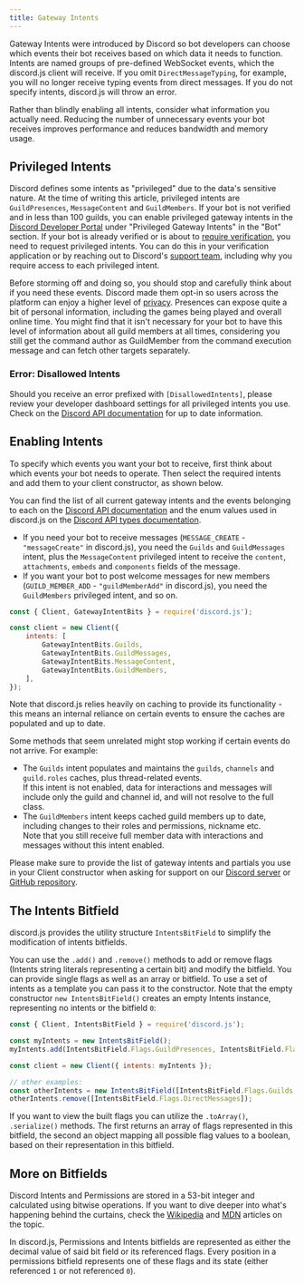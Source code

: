 ```yaml
---
title: Gateway Intents
---
```


Gateway Intents were introduced by Discord so bot developers can choose which events their bot receives based on which data it needs to function. Intents are named groups of pre-defined WebSocket events, which the discord.js client will receive. If you omit `DirectMessageTyping`, for example, you will no longer receive typing events from direct messages. If you do not specify intents, discord.js will throw an error.

Rather than blindly enabling all intents, consider what information you actually need. Reducing the number of unnecessary events your bot receives improves performance and reduces bandwidth and memory usage.

## Privileged Intents

Discord defines some intents as "privileged" due to the data's sensitive nature. At the time of writing this article, privileged intents are `GuildPresences`, `MessageContent` and `GuildMembers`. If your bot is not verified and in less than 100 guilds, you can enable privileged gateway intents in the [Discord Developer Portal](https://discord.com/developers/applications) under "Privileged Gateway Intents" in the "Bot" section. If your bot is already verified or is about to [require verification](https://support-dev.discord.com/hc/en-us/articles/23926564536471), you need to request privileged intents. You can do this in your verification application or by reaching out to Discord's [support team](https://dis.gd/contact), including why you require access to each privileged intent.

Before storming off and doing so, you should stop and carefully think about if you need these events. Discord made them opt-in so users across the platform can enjoy a higher level of [privacy](https://en.wikipedia.org/wiki/Privacy_by_design). Presences can expose quite a bit of personal information, including the games being played and overall online time. You might find that it isn't necessary for your bot to have this level of information about all guild members at all times, considering you still get the command author as GuildMember from the command execution message and can fetch other targets separately.

### Error: Disallowed Intents

Should you receive an error prefixed with `[DisallowedIntents]`, please review your developer dashboard settings for all privileged intents you use. Check on the [Discord API documentation](https://discord.com/developers/docs/topics/gateway#privileged-intents) for up to date information.

## Enabling Intents

To specify which events you want your bot to receive, first think about which events your bot needs to operate. Then select the required intents and add them to your client constructor, as shown below.

You can find the list of all current gateway intents and the events belonging to each on the [Discord API documentation](https://discord.com/developers/docs/topics/gateway#list-of-intents) and the enum values used in discord.js on the [Discord API types documentation](https://discord-api-types.dev/api/discord-api-types-v10/enum/GatewayIntentBits).

- If you need your bot to receive messages (`MESSAGE_CREATE` - `"messageCreate"` in discord.js), you need the `Guilds` and `GuildMessages` intent, plus the `MessageContent` privileged intent to receive the `content`, `attachments`, `embeds` and `components` fields of the message.
- If you want your bot to post welcome messages for new members (`GUILD_MEMBER_ADD` - `"guildMemberAdd"` in discord.js), you need the `GuildMembers` privileged intent, and so on.

```js
const { Client, GatewayIntentBits } = require('discord.js');

const client = new Client({
	intents: [
		GatewayIntentBits.Guilds,
		GatewayIntentBits.GuildMessages,
		GatewayIntentBits.MessageContent,
		GatewayIntentBits.GuildMembers,
	],
});
```

<Callout>
	Note that discord.js relies heavily on caching to provide its functionality - this means an internal reliance on
	certain events to ensure the caches are populated and up to date.
</Callout>

Some methods that seem unrelated might stop working if certain events do not arrive. For example:

- The `Guilds` intent populates and maintains the `guilds`, `channels` and `guild.roles` caches, plus thread-related events. \
  If this intent is not enabled, data for interactions and messages will include only the guild and channel id, and will not resolve to the full class.
- The `GuildMembers` intent keeps cached guild members up to date, including changes to their roles and permissions, nickname etc. \
  Note that you still receive full member data with interactions and messages without this intent enabled.

Please make sure to provide the list of gateway intents and partials you use in your Client constructor when asking for support on our [Discord server](https://discord.gg/djs) or [GitHub repository](https://github.com/discordjs/discord.js).

## The Intents Bitfield

discord.js provides the utility structure `IntentsBitField` to simplify the modification of intents bitfields.

You can use the `.add()` and `.remove()` methods to add or remove flags (Intents string literals representing a certain bit) and modify the bitfield. You can provide single flags as well as an array or bitfield. To use a set of intents as a template you can pass it to the constructor. Note that the empty constructor `new IntentsBitField()` creates an empty Intents instance, representing no intents or the bitfield `0`:

```js
const { Client, IntentsBitField } = require('discord.js');

const myIntents = new IntentsBitField();
myIntents.add(IntentsBitField.Flags.GuildPresences, IntentsBitField.Flags.GuildMembers);

const client = new Client({ intents: myIntents });

// other examples:
const otherIntents = new IntentsBitField([IntentsBitField.Flags.Guilds, IntentsBitField.Flags.DirectMessages]);
otherIntents.remove([IntentsBitField.Flags.DirectMessages]);
```

If you want to view the built flags you can utilize the `.toArray()`, `.serialize()` methods. The first returns an array of flags represented in this bitfield, the second an object mapping all possible flag values to a boolean, based on their representation in this bitfield.

## More on Bitfields

Discord Intents and Permissions are stored in a 53-bit integer and calculated using bitwise operations. If you want to dive deeper into what's happening behind the curtains, check the [Wikipedia](https://en.wikipedia.org/wiki/Bit_field) and [MDN](https://developer.mozilla.org/en-US/docs/Web/JavaScript/Reference/Operators#binary_bitwise_operators) articles on the topic.

In discord.js, Permissions and Intents bitfields are represented as either the decimal value of said bit field or its referenced flags. Every position in a permissions bitfield represents one of these flags and its state (either referenced `1` or not referenced `0`).
